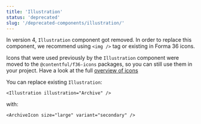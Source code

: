 ```yaml
---
title: 'Illustration'
status: 'deprecated'
slug: '/deprecated-components/illustration/'
---
```


In version 4, `Illustration` component got removed. In order to replace this component, we recommend using `<img />` tag or existing in Forma 36 icons.

Icons that were used previously by the `Illustration` component were moved to the `@contentful/f36-icons` packages, so you can still use them in your project. Have a look at the full [overview of icons](https://v4.f36.contentful.com/components/icon/)

You can replace existing `Illustration`:

```tsx static=true
<Illustration illustration="Archive" />
```

with:

```tsx static=true
<ArchiveIcon size="large" variant="secondary" />
```
